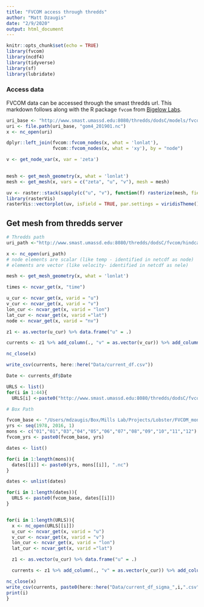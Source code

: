 ```yaml
---
title: "FVCOM access through thredds"
author: "Matt Dzaugis"
date: "2/9/2020"
output: html_document
---
```


```r
knitr::opts_chunk$set(echo = TRUE)
library(fvcom)
library(ncdf4)
library(tidyverse)
library(sf)
library(lubridate)
```

### Access data

FVCOM data can be accessed through the smast thredds url. This markdown follows along with the R package `fvcom` from [Bigelow Labs](https://github.com/BigelowLab/fvcom).

```r
uri_base <- "http://www.smast.umassd.edu:8080/thredds/dodsC/models/fvcom/NECOFS/Archive/NECOFS_GOM/2019/"
uri <- file.path(uri_base, "gom4_201901.nc")
x <- nc_open(uri)

dplyr::left_join(fvcom::fvcom_nodes(x, what = 'lonlat'), 
                 fvcom::fvcom_nodes(x, what = 'xy'), by = "node")

v <- get_node_var(x, var = 'zeta')
  

mesh <- get_mesh_geometry(x, what = 'lonlat')
mesh <- get_mesh(x, vars = c("zeta", "u", "v"), mesh = mesh)

uv <- raster::stack(sapply(c("u", "v"), function(f) rasterize(mesh, field = f), simplify = FALSE))
library(rasterVis)
rasterVis::vectorplot(uv, isField = TRUE, par.settings = viridisTheme())
```

## Get mesh from thredds server

```r

# Thredds path
uri_path <-"http://www.smast.umassd.edu:8080/thredds/dodsC/fvcom/hindcasts/30yr_gom3/mean?lat[0:1:48450],lon[0:1:48450],nv[0:1:2][0:1:90414],nbe[0:1:2][0:1:90414],ntsn[0:1:48450],nbsn[0:1:10][0:1:48450],ntve[0:1:48450],nbve[0:1:8][0:1:48450],time[0:1:467],Times[0:1:467],zeta[0:1:467][0:1:48450],u[0:1:467][44][0:1:90414],v[0:1:467][44][0:1:90414]"

x <- nc_open(uri_path)
# node elements are scalar (like temp - identified in netcdf as node)
# elements are vector (like velocity- identified in netcdf as nele)
```


```r
mesh <- get_mesh_geometry(x, what = 'lonlat')

times <- ncvar_get(x, "time")

u_cur <- ncvar_get(x, varid = "u")
v_cur <- ncvar_get(x, varid = "v")
lon_cur <- ncvar_get(x, varid = "lon")
lat_cur <- ncvar_get(x, varid ="lat")
node <- ncvar_get(x, varid = "nv")

z1 <- as.vector(u_cur) %>% data.frame("u" = .)

currents <- z1 %>% add_column(., "v" = as.vector(v_cur)) %>% add_column(., "lat" = rep(tmp2$lat,468)) %>% add_column(., "lon" = rep(tmp2$lon, 468)) %>% add_column(., "Date" = Date)

nc_close(x)

write_csv(currents, here::here("Data/current_df.csv"))
```

```r
Date <- currents_df$Date

URLS <- list()
for(i in 1:44){
  URLS[i] <-paste0("http://www.smast.umassd.edu:8080/thredds/dodsC/fvcom/hindcasts/30yr_gom3/mean?lat[0:1:48450],lon[0:1:48450],nv[0:1:2][0:1:90414],nbe[0:1:2][0:1:90414],ntsn[0:1:48450],nbsn[0:1:10][0:1:48450],ntve[0:1:48450],nbve[0:1:8][0:1:48450],time[0:1:467],Times[0:1:467],zeta[0:1:467][0:1:48450],u[0:1:467][",i,"][0:1:90414],v[0:1:467][",i,"][0:1:90414]")}

# Box Path

fvcom_base <- "/Users/mdzaugis/Box/Mills Lab/Projects/Lobster/FVCOM_mon_means/"
yrs <- seq(1978, 2016, 1)
mons <- c("01","01","03","04","05","06","07","08","09","10","11","12")
fvcom_yrs <- paste0(fvcom_base, yrs)

dates <- list()

for(i in 1:length(mons)){
  dates[[i]] <- paste0(yrs, mons[[i]], ".nc")
}

dates <- unlist(dates)

for(i in 1:length(dates)){
  URLS <- paste0(fvcom_base, dates[[i]])
}


for(i in 1:length(URLS)){
  x <- nc_open(URLS[[i]])
  u_cur <- ncvar_get(x, varid = "u")
  v_cur <- ncvar_get(x, varid = "v")
  lon_cur <- ncvar_get(x, varid = "lon")
  lat_cur <- ncvar_get(x, varid ="lat")

  z1 <- as.vector(u_cur) %>% data.frame("u" = .)

  currents <- z1 %>% add_column(., "v" = as.vector(v_cur)) %>% add_column(., "lat" = rep(currents_df$lat)) %>% add_column(., "lon" = rep(currents_df$lon)) %>% add_column(., "Date" = Date)

nc_close(x)
write_csv(currents, paste0(here::here("Data/current_df_sigma_",i,".csv")))
print(i)
}

```

